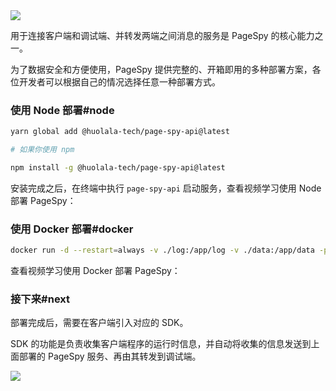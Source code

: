 
<img src={ApiImg} />

用于连接客户端和调试端、并转发两端之间消息的服务是 PageSpy 的核心能力之一。

为了数据安全和方便使用，PageSpy 提供完整的、开箱即用的多种部署方案，各位开发者可以根据自己的情况选择任意一种部署方式。

### 使用 Node 部署#node

```bash
yarn global add @huolala-tech/page-spy-api@latest

# 如果你使用 npm

npm install -g @huolala-tech/page-spy-api@latest
```

安装完成之后，在终端中执行 `page-spy-api` 启动服务，查看视频学习使用 Node 部署 PageSpy：

<EmbedVideo title="deployWithNode" /> 

### 使用 Docker 部署#docker

```bash
docker run -d --restart=always -v ./log:/app/log -v ./data:/app/data -p 6752:6752 --name="pageSpy" ghcr.io/huolalatech/page-spy-web:latest
```

查看视频学习使用 Docker 部署 PageSpy：

<EmbedVideo title="deployWithDocker" /> 

### 接下来#next

部署完成后，需要在客户端引入对应的 SDK。

SDK 的功能是负责收集客户端程序的运行时信息，并自动将收集的信息发送到上面部署的 PageSpy 服务、再由其转发到调试端。

<img src={SDKImg} />